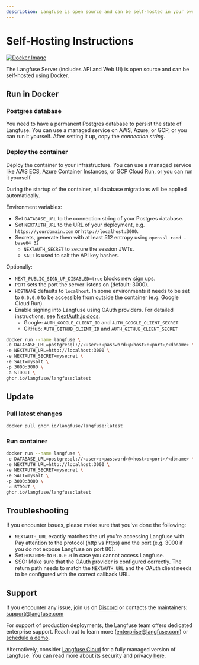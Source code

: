 ```yaml
---
description: Langfuse is open source and can be self-hosted in your own infrastructure via Docker
---
```



# Self-Hosting Instructions

[![Docker Image](https://img.shields.io/badge/docker-langfuse-blue?logo=Docker&logoColor=white&style=flat-square)](https://github.com/langfuse/langfuse/pkgs/container/langfuse)

The Langfuse Server (includes API and Web UI) is open source and can be self-hosted using Docker.

## Run in Docker

<Steps>

### Postgres database

You need to have a permanent Postgres database to persist the state of Langfuse. You can use a managed service on AWS, Azure, or GCP, or you can run it yourself. After setting it up, copy the _connection string_.

### Deploy the container

Deploy the container to your infrastructure. You can use a managed service like AWS ECS, Azure Container Instances, or GCP Cloud Run, or you can run it yourself.

During the startup of the container, all database migrations will be applied automatically.

Environment variables:

- Set `DATABASE_URL` to the connection string of your Postgres database.
- Set `NEXTAUTH_URL` to the URL of your deployment, e.g. `https://yourdomain.com` or `http://localhost:3000`.
- Secrets, generate them with at least 512 entropy using `openssl rand -base64 32`
  - `NEXTAUTH_SECRET` to secure the session JWTs.
  - `SALT` is used to salt the API key hashes.

Optionally:

- `NEXT_PUBLIC_SIGN_UP_DISABLED=true` blocks new sign ups.
- `PORT` sets the port the server listens on (default: 3000).
- `HOSTNAME` defaults to `localhost`. In some environments it needs to be set to `0.0.0.0` to be accessible from outside the container (e.g. Google Cloud Run).
- Enable signing into Langfuse using OAuth providers. For detailed instructions, see [NextAuth.js docs](https://next-auth.js.org/providers/google).
  - Google: `AUTH_GOOGLE_CLIENT_ID` and `AUTH_GOOGLE_CLIENT_SECRET`
  - GitHub: `AUTH_GITHUB_CLIENT_ID` and `AUTH_GITHUB_CLIENT_SECRET`

```bash
docker run --name langfuse \
-e DATABASE_URL=postgresql://<user>:<password>@<host>:<port>/<dbname> \
-e NEXTAUTH_URL=http://localhost:3000 \
-e NEXTAUTH_SECRET=mysecret \
-e SALT=mysalt \
-p 3000:3000 \
-a STDOUT \
ghcr.io/langfuse/langfuse:latest
```

</Steps>

## Update

<Steps>

### Pull latest changes

```bash
docker pull ghcr.io/langfuse/langfuse:latest
```

### Run container

```bash
docker run --name langfuse \
-e DATABASE_URL=postgresql://<user>:<password>@<host>:<port>/<dbname> \
-e NEXTAUTH_URL=http://localhost:3000 \
-e NEXTAUTH_SECRET=mysecret \
-e SALT=mysalt \
-p 3000:3000 \
-a STDOUT \
ghcr.io/langfuse/langfuse:latest
```

</Steps>

## Troubleshooting

If you encounter issues, please make sure that you've done the following:

- `NEXTAUTH_URL` exactly matches the url you're accessing Langfuse with. Pay attention to the protocol (http vs https) and the port (e.g. 3000 if you do not expose Langfuse on port 80).
- Set `HOSTNAME` to `0.0.0.0` in case you cannot access Langfuse.
- SSO: Make sure that the OAuth provider is configured correctly. The return path needs to match the `NEXTAUTH_URL` and the OAuth client needs to be configured with the correct callback URL.

## Support

If you encounter any issue, join us on [Discord](/discord) or contacts the maintainers: support@langfuse.com

For support of production deployments, the Langfuse team offers dedicated enterprise support. Reach out to learn more (enterprise@langfuse.com) or [schedule a demo](https://cal.com/marc-kl/demo).

Alternatively, consider [Langfuse Cloud](/docs/deployment/cloud) for a fully managed version of Langfuse. You can read more about its security and privacy [here](/docs/data-security-privacy).
